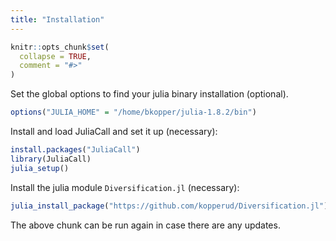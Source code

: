 ```yaml
---
title: "Installation"
---
```


```r
knitr::opts_chunk$set(
  collapse = TRUE,
  comment = "#>"
)
```
Set the global options to find your julia binary installation (optional).
```r
options("JULIA_HOME" = "/home/bkopper/julia-1.8.2/bin")
```
Install and load JuliaCall and set it up (necessary):
```r
install.packages("JuliaCall")
library(JuliaCall)
julia_setup()
```
Install the julia module `Diversification.jl` (necessary):
```r
julia_install_package("https://github.com/kopperud/Diversification.jl")
```
The above chunk can be run again in case there are any updates.

